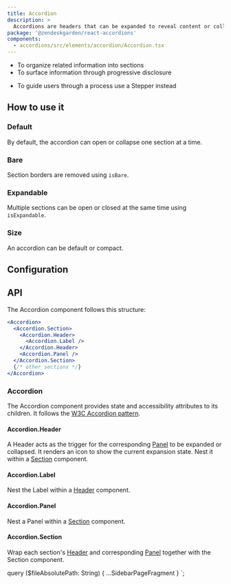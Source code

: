 ```yaml
---
title: Accordion
description: >
  Accordions are headers that can be expanded to reveal content or collapsed to hide it.
package: '@zendeskgarden/react-accordions'
components:
  - accordions/src/elements/accordion/Accordion.tsx
---
```


<Usage>
  <Use>
    <ul>
      <li>To organize related information into sections</li>
      <li>To surface information through progressive disclosure</li>
    </ul>
  </Use>
  <Misuse>
    <ul>
      <li>
        <Markdown>To guide users through a process use a Stepper instead</Markdown>
      </li>
    </ul>
  </Misuse>
</Usage>

## How to use it

### Default

By default, the accordion can open or collapse one section at a time.


<CodeExample code={AccordionDefaultCode}>
  <AccordionDefault />
</CodeExample>

### Bare

Section borders are removed using `isBare`.


<CodeExample code={AccordionBareCode}>
  <AccordionBare />
</CodeExample>

### Expandable

Multiple sections can be open or closed at the same time using `isExpandable`.


<CodeExample code={AccordionExpandableCode}>
  <AccordionExpandable />
</CodeExample>

### Size

An accordion can be default or compact.


<CodeExample code={AccordionSizeCode}>
  <AccordionSize />
</CodeExample>

## Configuration

<Configuration reactPackage={props.data.mdx.package} components={props.data.mdx.components} />

## API

The Accordion component follows this structure:

```jsx
<Accordion>
  <Accordion.Section>
    <Accordion.Header>
      <Accordion.Label />
    </Accordion.Header>
    <Accordion.Panel />
  </Accordion.Section>
  {/* other sections */}
</Accordion>
```


### Accordion

<Component components={props.data.mdx.components} componentName="accordion" />

The Accordion component provides state and accessibility attributes to its children. It follows the
[W3C Accordion pattern](https://www.w3.org/TR/wai-aria-practices/#accordion).

<PropSheet components={props.data.mdx.components} componentName="accordion" />

#### Accordion.Header

<Component components={COMPONENTS} componentName="accordion.header" />

A Header acts as the trigger for the corresponding [Panel](#accordionpanel) to be expanded or collapsed. It
renders an icon to show the current expansion state. Nest it within a [Section](#accordionsection) component.

#### Accordion.Label

<Component components={COMPONENTS} componentName="accordion.label" />

Nest the Label within a [Header](#accordionheader) component.

#### Accordion.Panel

<Component components={COMPONENTS} componentName="accordion.panel" />

Nest a Panel within a [Section](#accordionsection) component.

#### Accordion.Section

<Component components={COMPONENTS} componentName="accordion.section" />

Wrap each section's [Header](#accordionheader) and corresponding [Panel](#accordionpanel) together with
the Section component.


  query ($fileAbsolutePath: String) {
    ...SidebarPageFragment
  }
`;
